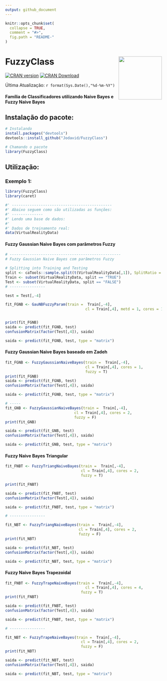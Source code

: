 ```yaml
---
output: github_document
---
```


```r
knitr::opts_chunk$set(
  collapse = TRUE, 
  comment = "#>",
  fig.path = "README-"  
)
```

# FuzzyClass <img src="man/figures/logo.png" align="right" height="139"/>

<!-- badges: start -->

[![CRAN version](https://www.r-pkg.org/badges/version/FuzzyClass)](https://cran.r-project.org/package=sFuzzyClass)
[![CRAN Download](https://cranlogs.r-pkg.org/badges/grand-total/FuzzyClass)](https://cran.r-project.org/package=FuzzyClass)
<!-- badges: end -->


Última Atualização: `r format(Sys.Date(),"%d-%m-%Y")`

#### Família de Classificadores utilizando Naive Bayes e Fuzzy Naive Bayes

<!--
## Resumo:


Um dos classificadores, foi uma nova abordagem do algoritmo **Naive Bayes** que junto com meu orientador [**Ronei Moraes**](mailto:ronei@de.ufpb.br) propusemos no meu TCC de graduação em Estatística defendido no fim de 2014 na UFPB ([link para a documento do TCC intitulado como *'Sistema de avaliação de treinamento baseado em realidade virtual usando rede de probabilidade fuzzy fundamentada na distribuição Normal Fuzzy.'*](http://www.de.ufpb.br/graduacao/tcc/TCC2014p2Jodavid.pdf)), e publicado em periódico esse ano (2021) com o título [*'A New Bayesian Network Based on Gaussian Naive Bayes with Fuzzy Parameters for Training Assessment in Virtual Simulators'*](https://link.springer.com/article/10.1007/s40815-020-00936-4) (publicado na [International Journal of Fuzzy Systems](https://www.springer.com/journal/40815)).
-->


## Instalação do pacote:

```r
# Instalando
install.packages("devtools")
devtools::install_github("Jodavid/FuzzyClass")

# Chamando o pacote
library(FuzzyClass)
```


## Utilização:

### Exemplo 1:

```r

library(FuzzyClass)
library(caret)

#' ---------------------------------------------
#' Abaixo seguem como são utilizadas as funções:
#' --------------
#' Lendo uma base de dados:
#'
#' Dados de treinamento real:
data(VirtualRealityData)
```

#### Fuzzy Gaussian Naive Bayes com parâmetros Fuzzy

```r
# --------------------------------------------------
# Fuzzy Gaussian Naive Bayes com parâmetros Fuzzy

# Splitting into Training and Testing
split <- caTools::sample.split(t(VirtualRealityData[,1]), SplitRatio = 0.7)
Train <- subset(VirtualRealityData, split == "TRUE")
Test <- subset(VirtualRealityData, split == "FALSE")
# ----------------

test = Test[,-4]

fit_FGNB <- GauNBFuzzyParam(train =  Train[,-4],
                                    cl = Train[,4], metd = 1, cores = 1)


print(fit_FGNB)
saida <- predict(fit_FGNB, test)
confusionMatrix(factor(Test[,4]), saida)

saida <- predict(fit_FGNB, test, type = "matrix")
```

#### Fuzzy Gaussian Naive Bayes baseado em Zadeh

```r
fit_FGNB <- FuzzyGaussianNaiveBayes(train =  Train[,-4],
                                    cl = Train[,4], cores = 1,
                                    fuzzy = T)
print(fit_FGNB)
saida <- predict(fit_FGNB, test)
confusionMatrix(factor(Test[,4]), saida)

saida <- predict(fit_FGNB, test, type = "matrix")

# -----
fit_GNB <- FuzzyGaussianNaiveBayes(train =  Train[,-4],
                               cl = Train[,4], cores = 2,
                               fuzzy = F)
print(fit_GNB)

saida <- predict(fit_GNB, test)
confusionMatrix(factor(Test[,4]), saida)

saida <- predict(fit_GNB, test, type = "matrix")

```

#### Fuzzy Naive Bayes Triangular

```r
fit_FNBT <- FuzzyTriangNaiveBayes(train =  Train[,-4],
                                  cl = Train[,4], cores = 2,
                                  fuzzy = T)

print(fit_FNBT)

saida <- predict(fit_FNBT, test)
confusionMatrix(factor(Test[,4]), saida)

saida <- predict(fit_FNBT, test, type = "matrix")

# ----------------

fit_NBT <- FuzzyTriangNaiveBayes(train =  Train[,-4],
                                 cl = Train[,4], cores = 2,
                                 fuzzy = F)
print(fit_NBT)

saida <- predict(fit_NBT, test)
confusionMatrix(factor(Test[,4]), saida)

saida <- predict(fit_NBT, test, type = "matrix")

```

#### Fuzzy Naive Bayes Trapezoidal

```r

fit_FNBT <- FuzzyTrapeNaiveBayes(train =  Train[,-4],
                                    cl = Train[,4], cores = 4,
                                  fuzzy = T)
print(fit_FNBT)

saida <- predict(fit_FNBT, test)
confusionMatrix(factor(Test[,4]), saida)

saida <- predict(fit_FNBT, test, type = "matrix")

# ----------------

fit_NBT <- FuzzyTrapeNaiveBayes(train =  Train[,-4],
                                  cl = Train[,4], cores = 2,
                                  fuzzy = F)
print(fit_NBT)

saida <- predict(fit_NBT, test)
confusionMatrix(factor(Test[,4]), saida)

saida <- predict(fit_NBT, test, type = "matrix")

```

